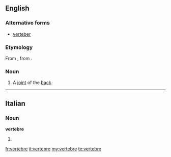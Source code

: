 ==English==

===Alternative forms===
* [[verteber]]

===Etymology===
From {{etyl|fr}} {{term|vertebre}}, from {{etyl|la}} {{term|vertebra}}.

===Noun===
{{en-noun}}

# A [[joint]] of the [[back]].
----
==Italian==

===Noun===
'''vertebre''' {{f}}

# {{plural of|[[vertebra]]|lang=it}}

[[fr:vertebre]]
[[it:vertebre]]
[[my:vertebre]]
[[te:vertebre]]